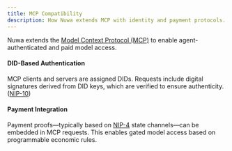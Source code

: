 ```yaml
---
title: MCP Compatibility
description: How Nuwa extends MCP with identity and payment protocols.
---
```


Nuwa extends the [Model Context Protocol (MCP)](https://docs.anthropic.com/en/docs/agents-and-tools/mcp) to enable agent-authenticated and paid model access.

#### DID-Based Authentication

MCP clients and servers are assigned DIDs. Requests include digital signatures derived from DID keys, which are verified to ensure authenticity. ([NIP-10](/docs/nips/nip-10))

#### Payment Integration

Payment proofs—typically based on [NIP-4](/docs/nips/nip-4) state channels—can be embedded in MCP requests. This enables gated model access based on programmable economic rules.
